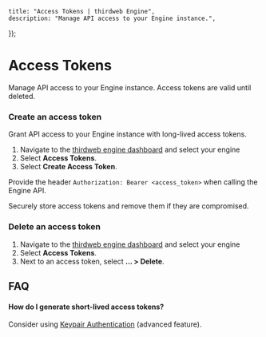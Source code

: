 
	title: "Access Tokens | thirdweb Engine",
	description: "Manage API access to your Engine instance.",
});

# Access Tokens

Manage API access to your Engine instance. Access tokens are valid until deleted.

### Create an access token

Grant API access to your Engine instance with long-lived access tokens.

1. Navigate to the [thirdweb engine dashboard](https://thirdweb.com/team/~/~/engine) and select your engine
1. Select **Access Tokens**.
1. Select **Create Access Token**.

Provide the header `Authorization: Bearer <access_token>` when calling the Engine API.

<Callout title="An access token is only shown once!" variant="warning">

Securely store access tokens and remove them if they are compromised.

</Callout>

### Delete an access token

1. Navigate to the [thirdweb engine dashboard](https://thirdweb.com/team/~/~/engine) and select your engine
1. Select **Access Tokens**.
1. Next to an access token, select **... > Delete**.

## FAQ

#### How do I generate short-lived access tokens?

Consider using [Keypair Authentication](/engine/features/keypair-authentication) (advanced feature).
